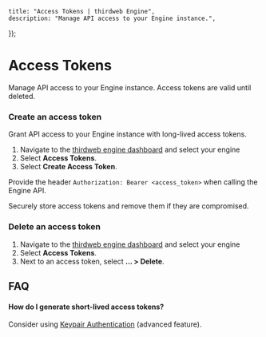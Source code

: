 
	title: "Access Tokens | thirdweb Engine",
	description: "Manage API access to your Engine instance.",
});

# Access Tokens

Manage API access to your Engine instance. Access tokens are valid until deleted.

### Create an access token

Grant API access to your Engine instance with long-lived access tokens.

1. Navigate to the [thirdweb engine dashboard](https://thirdweb.com/team/~/~/engine) and select your engine
1. Select **Access Tokens**.
1. Select **Create Access Token**.

Provide the header `Authorization: Bearer <access_token>` when calling the Engine API.

<Callout title="An access token is only shown once!" variant="warning">

Securely store access tokens and remove them if they are compromised.

</Callout>

### Delete an access token

1. Navigate to the [thirdweb engine dashboard](https://thirdweb.com/team/~/~/engine) and select your engine
1. Select **Access Tokens**.
1. Next to an access token, select **... > Delete**.

## FAQ

#### How do I generate short-lived access tokens?

Consider using [Keypair Authentication](/engine/features/keypair-authentication) (advanced feature).
